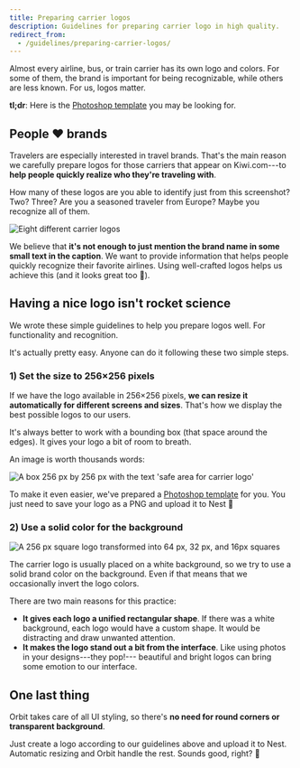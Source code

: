 ```yaml
---
title: Preparing carrier logos
description: Guidelines for preparing carrier logo in high quality.
redirect_from:
  - /guidelines/preparing-carrier-logos/
---
```


Almost every airline, bus, or train carrier has its own logo and colors.
For some of them, the brand is important for being recognizable,
while others are less known.
For us, logos matter.

**tl;dr**: Here is the [Photoshop template](/carrier-logo-template.psd) you may be looking for.

## People ❤️ brands

Travelers are especially interested in travel brands.
That's the main reason we carefully prepare logos for those carriers that appear on
Kiwi.com---to **help people quickly realize who they're traveling with**.

How many of these logos are you able to identify just from this screenshot?
Two? Three? Are you a seasoned traveler from Europe? Maybe you recognize all of them.

![Eight different carrier logos](../../../images/carrier-logos/logo-carriers.png "1st row: Ryanair, KLM, RegioJet, FlixBus;
2nd row: Tap Portugal, Vueling, Lufthansa, easyJet")

We believe that **it's not enough to just mention the brand name in some small text in the caption**.
We want to provide information that helps people quickly recognize their favorite airlines.
Using well-crafted logos helps us achieve this (and it looks great too 🥳).

## Having a nice logo isn't rocket science

We wrote these simple guidelines to help you prepare logos well.
For functionality and recognition.

It's actually pretty easy.
Anyone can do it following these two simple steps.

### **1) Set the size to 256×256 pixels**

If we have the logo available in 256×256 pixels,
**we can resize it automatically for different screens and sizes**.
That's how we display the best possible logos to our users.

It's always better to work with a bounding box (that space around the edges).
It gives your logo a bit of room to breath.

An image is worth thousands words:

![A box 256 px by 256 px with the text 'safe area for carrier logo'
](../../../images/carrier-logos/carrier-logo-template.png)

To make it even easier, we've prepared a [Photoshop template](/carrier-logo-template.psd) for you.
You just need to save your logo as a PNG and upload it to Nest 🙂

### 2) Use a solid color for the background

![A 256 px square logo transformed into 64 px, 32 px, and 16px squares
](../../../images/carrier-logos/carrier-automatic-resizing.png)

The carrier logo is usually placed on a white background,
so we try to use a solid brand color on the background.
Even if that means that we occasionally invert the logo colors.

There are two main reasons for this practice:

- **It gives each logo a unified rectangular shape**.
  If there was a white background, each logo would have a custom shape.
  It would be distracting and draw unwanted attention.
- **It makes the logo stand out a bit from the interface**.
  Like using photos in your designs---they pop!---
  beautiful and bright logos can bring some emotion to our interface.

## One last thing

Orbit takes care of all UI styling,
so there's **no need for round corners or transparent background**.

Just create a logo according to our guidelines above and upload it to Nest.
Automatic resizing and Orbit handle the rest.
Sounds good, right? 🙂
